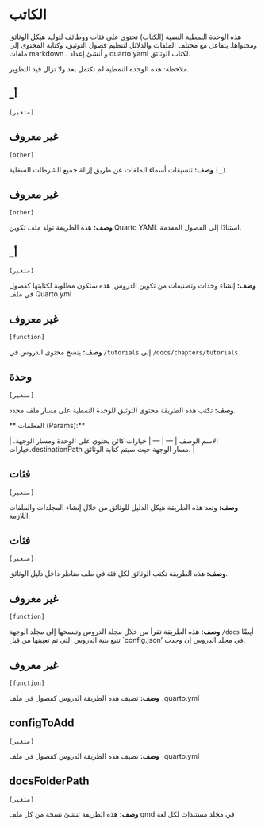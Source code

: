 # الكاتب

هذه الوحدة النمطية النصية (الكتاب) تحتوي على فئات ووظائف
   لتوليد هيكل الوثائق ومحتواها.
   يتفاعل مع مختلف الملفات والدلائل لتنظيم
   فصول التوثيق، وكتابة المحتوى إلى ملفات markdown ،
   و أنشئ إعداد quarto yaml لكتاب الوثائق.
 
   ملاحظة: هذه الوحدة النمطية لم تكتمل بعد ولا تزال قيد التطوير.



## _أ 
`[متغير]`
 


## غير معروف 
`[other]`
 
**وصف:**
تنسيقات أسماء الملفات عن طريق إزالة جميع الشرطات السفلية `(_)`
    



## غير معروف 
`[other]`
 
**وصف:**
هذه الطريقة تولد ملف تكوين Quarto YAML استنادًا إلى الفصول المقدمة.



## _أ 
`[متغير]`
 
**وصف:**
إنشاء وحدات وتصنيفات من تكوين الدروس, هذه ستكون مطلوبة لكتابتها كفصول في ملف Quarto.yml
     
      



## غير معروف 
`[function]`
 
**وصف:**
ينسخ محتوى الدروس في `/tutorials` إلى `/docs/chapters/tutorials`
     
      



## وحدة 
`[متغير]`
 
**وصف:**
تكتب هذه الطريقة محتوى التوثيق للوحدة النمطية على مسار ملف محدد.

** المعلمات (Params):**

<unk> الاسم <unk> الوصف <unk>
| --- | --- |
<unk> خيارات <unk> كائن يحتوي على الوحدة ومسار الوجهة. |
<unk> خيارات.destinationPath <unk> مسار الوجهة حيث سيتم كتابة الوثائق. |



## فئات 
`[متغير]`
 
**وصف:**
وتعد هذه الطريقة هيكل الدليل للوثائق من خلال إنشاء المجلدات والملفات اللازمة.



## فئات 
`[متغير]`
 
**وصف:**
هذه الطريقة تكتب الوثائق لكل فئة في ملف مناظر داخل دليل الوثائق.



## غير معروف 
`[function]`
 
**وصف:**
هذه الطريقة تقرأ من خلال مجلد الدروس وتنسخها إلى مجلد الوجهة `/docs` أيضًا
      تتبع بنية الدروس التي تم تعيينها من قبل `config.json' في مجلد الدروس إن وجدت.
     
      



## غير معروف 
`[function]`
 
**وصف:**
تضيف هذه الطريقة الدروس كفصول في ملف _quarto.yml
     
      



## configToAdd 
`[متغير]`
 
**وصف:**
تضيف هذه الطريقة الدروس كفصول في ملف _quarto.yml
     
      



## docsFolderPath 
`[متغير]`
 
**وصف:**
هذه الطريقة تنشئ نسخة من كل ملف qmd في مجلد مستندات لكل لغة

